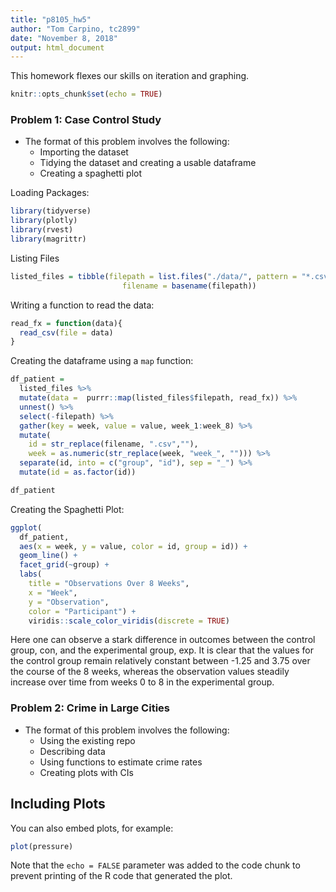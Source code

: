 ```yaml
---
title: "p8105_hw5"
author: "Tom Carpino, tc2899"
date: "November 8, 2018"
output: html_document
---
```


This homework flexes our skills on iteration and graphing. 

```r
knitr::opts_chunk$set(echo = TRUE)

```

### Problem 1: Case Control Study 

* The format of this problem involves the following: 
    + Importing the dataset
    + Tidying the dataset and creating a usable dataframe 
    + Creating a spaghetti plot 

Loading Packages: 
```r
library(tidyverse)
library(plotly)
library(rvest)
library(magrittr)
```

Listing Files 
```r
listed_files = tibble(filepath = list.files("./data/", pattern = "*.csv", full.names = TRUE),
                         filename = basename(filepath))
```

Writing a function to read the data: 

```r
read_fx = function(data){
  read_csv(file = data)
}
```

Creating the dataframe using a `map` function: 

```r
df_patient = 
  listed_files %>% 
  mutate(data =  purrr::map(listed_files$filepath, read_fx)) %>% 
  unnest() %>% 
  select(-filepath) %>% 
  gather(key = week, value = value, week_1:week_8) %>% 
  mutate(
    id = str_replace(filename, ".csv",""), 
    week = as.numeric(str_replace(week, "week_", ""))) %>% 
  separate(id, into = c("group", "id"), sep = "_") %>% 
  mutate(id = as.factor(id))

df_patient
```

Creating the Spaghetti Plot: 
```r
ggplot(
  df_patient, 
  aes(x = week, y = value, color = id, group = id)) + 
  geom_line() +
  facet_grid(~group) +
  labs(
    title = "Observations Over 8 Weeks", 
    x = "Week", 
    y = "Observation", 
    color = "Participant") + 
    viridis::scale_color_viridis(discrete = TRUE)
```

Here one can observe a stark difference in outcomes between the control group, con, and the experimental group, exp. It is clear that the values for the control group remain relatively constant between -1.25 and 3.75 over the course of the 8 weeks, whereas the observation values steadily increase over time from weeks 0 to 8 in the experimental group.  

### Problem 2: Crime in Large Cities 

* The format of this problem involves the following: 
    + Using the existing repo
    + Describing data 
    + Using functions to estimate crime rates
    + Creating plots with CIs

## Including Plots

You can also embed plots, for example:

```r
plot(pressure)
```

Note that the `echo = FALSE` parameter was added to the code chunk to prevent printing of the R code that generated the plot.
